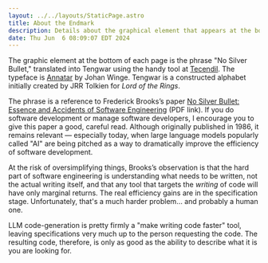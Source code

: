 ```yaml
---
layout: ../../layouts/StaticPage.astro
title: About the Endmark
description: Details about the graphical element that appears at the bottom of each page.
date: Thu Jun  6 08:09:07 EDT 2024
---
```



The graphic element at the bottom of each page is the phrase "No Silver Bullet," translated into Tengwar using the handy tool at [Tecendil](https://www.tecendil.com/). The typeface is [Annatar](https://www.fontspace.com/tengwar-annatar-font-f2244) by Johan Winge. Tengwar is a constructed alphabet initially created by JRR Tolkien for _Lord of the Rings_.

The phrase is a reference to Frederick Brooks’s paper [No Silver Bullet: Essence and Accidents of Software Engineering](https://www.cs.dartmouth.edu/~cs50/Reading/NoSilverBullet.pdf) (PDF link). If you do software development or manage software developers, I encourage you to give this paper a good, careful read. Although originally published in 1986, it remains relevant — especially today, when large language models popularly called "AI" are being pitched as a way to dramatically improve the efficiency of software development.

At the risk of oversimplifying things, Brooks’s observation is that the hard part of software engineering is understanding what needs to be written, not the actual writing itself, and that any tool that targets the _writing_ of code will have only marginal returns. The real efficiency gains are in the specification stage. Unfortunately, that's a much harder problem… and probably a human one.

LLM code-generation is pretty firmly a "make writing code faster" tool, leaving specifications very much up to the person requesting the code. The resulting code, therefore, is only as good as the ability to describe what it is you are looking for.

<EndMark />

